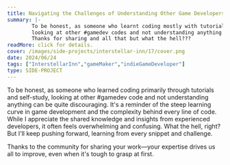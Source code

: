 ```yaml
---
title: Navigating the Challenges of Understanding Other Game Developers Code
summary: |-
        To be honest, as someone who learnt coding mostly with tutorials etc.
        looking at other #gamedev codes and not understanding anything is a bit discouraging.
        Thanks for sharing and all that but what the hell???
readMore: click for details.
cover: /images/side-projects/interstellar-inn/17/cover.png
date: 2024/06/24
tags: ["InterstellarInn","gameMaker","indieGameDeveloper"]
type: SIDE-PROJECT
---
```


To be honest, as someone who learned coding primarily through tutorials and self-study,
looking at other #gamedev code and not understanding anything can be quite discouraging.
It's a reminder of the steep learning curve in game development and the complexity
behind every line of code. While I appreciate the shared knowledge and insights from
experienced developers, it often feels overwhelming and confusing. What the hell, right?
But I'll keep pushing forward, learning from every snippet and challenge.

Thanks to the community for sharing your work—your expertise drives us all to improve,
even when it's tough to grasp at first.